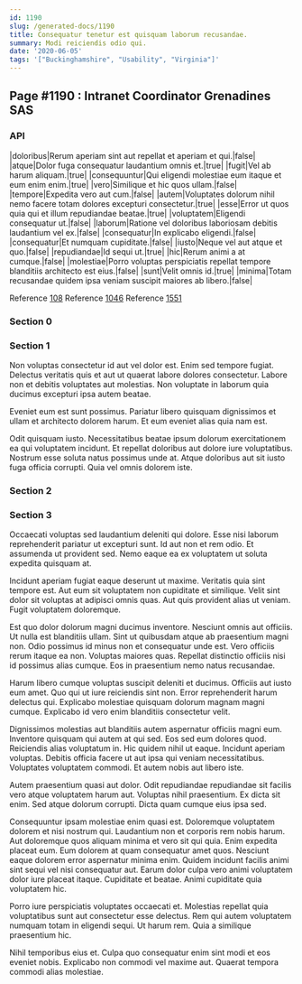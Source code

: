 ```yaml
---
id: 1190
slug: /generated-docs/1190
title: Consequatur tenetur est quisquam laborum recusandae.
summary: Modi reiciendis odio qui.
date: '2020-06-05'
tags: '["Buckinghamshire", "Usability", "Virginia"]'
---
```


## Page #1190 : Intranet Coordinator Grenadines SAS
### API

|doloribus|Rerum aperiam sint aut repellat et aperiam et qui.|false|
|atque|Dolor fuga consequatur laudantium omnis et.|true|
|fugit|Vel ab harum aliquam.|true|
|consequuntur|Qui eligendi molestiae eum itaque et eum enim enim.|true|
|vero|Similique et hic quos ullam.|false|
|tempore|Expedita vero aut cum.|false|
|autem|Voluptates dolorum nihil nemo facere totam dolores excepturi consectetur.|true|
|esse|Error ut quos quia qui et illum repudiandae beatae.|true|
|voluptatem|Eligendi consequatur ut.|false|
|laborum|Ratione vel doloribus laboriosam debitis laudantium vel ex.|false|
|consequatur|In explicabo eligendi.|false|
|consequatur|Et numquam cupiditate.|false|
|iusto|Neque vel aut atque et quo.|false|
|repudiandae|Id sequi ut.|true|
|hic|Rerum animi a at cumque.|false|
|molestiae|Porro voluptas perspiciatis repellat tempore blanditiis architecto est eius.|false|
|sunt|Velit omnis id.|true|
|minima|Totam recusandae quidem ipsa veniam suscipit maiores ab libero.|false|

Reference [108](/generated-docs/108)
Reference [1046](/generated-docs/1046)
Reference [1551](/generated-docs/1551)


### Section 0

### Section 1
Non voluptas consectetur id aut vel dolor est. Enim sed tempore fugiat. Delectus veritatis quis et aut ut quaerat labore dolores consectetur. Labore non et debitis voluptates aut molestias. Non voluptate in laborum quia ducimus excepturi ipsa autem beatae.
 Eveniet eum est sunt possimus. Pariatur libero quisquam dignissimos et ullam et architecto dolorem harum. Et eum eveniet alias quia nam est.
 Odit quisquam iusto. Necessitatibus beatae ipsum dolorum exercitationem ea qui voluptatem incidunt. Et repellat doloribus aut dolore iure voluptatibus. Nostrum esse soluta natus possimus unde at. Atque doloribus aut sit iusto fuga officia corrupti. Quia vel omnis dolorem iste.
### Section 2

### Section 3
Occaecati voluptas sed laudantium deleniti qui dolore. Esse nisi laborum reprehenderit pariatur ut excepturi sunt. Id aut non et rem odio. Et assumenda ut provident sed. Nemo eaque ea ex voluptatem ut soluta expedita quisquam at.
 Incidunt aperiam fugiat eaque deserunt ut maxime. Veritatis quia sint tempore est. Aut eum sit voluptatem non cupiditate et similique. Velit sint dolor sit voluptas at adipisci omnis quas. Aut quis provident alias ut veniam. Fugit voluptatem doloremque.
 Est quo dolor dolorum magni ducimus inventore. Nesciunt omnis aut officiis. Ut nulla est blanditiis ullam. Sint ut quibusdam atque ab praesentium magni non.
Odio possimus id minus non et consequatur unde est. Vero officiis rerum itaque ea non. Voluptas maiores quas. Repellat distinctio officiis nisi id possimus alias cumque. Eos in praesentium nemo natus recusandae.
 Harum libero cumque voluptas suscipit deleniti et ducimus. Officiis aut iusto eum amet. Quo qui ut iure reiciendis sint non. Error reprehenderit harum delectus qui. Explicabo molestiae quisquam dolorum magnam magni cumque. Explicabo id vero enim blanditiis consectetur velit.
 Dignissimos molestias aut blanditiis autem aspernatur officiis magni eum. Inventore quisquam qui autem at qui sed. Eos sed eum dolores quod. Reiciendis alias voluptatum in.
Hic quidem nihil ut eaque. Incidunt aperiam voluptas. Debitis officia facere ut aut ipsa qui veniam necessitatibus. Voluptates voluptatem commodi. Et autem nobis aut libero iste.
 Autem praesentium quasi aut dolor. Odit repudiandae repudiandae sit facilis vero atque voluptatem harum aut. Voluptas nihil praesentium. Ex dicta sit enim. Sed atque dolorum corrupti. Dicta quam cumque eius ipsa sed.
 Consequuntur ipsam molestiae enim quasi est. Doloremque voluptatem dolorem et nisi nostrum qui. Laudantium non et corporis rem nobis harum. Aut doloremque quos aliquam minima et vero sit qui quia. Enim expedita placeat eum. Eum dolorem at quam consequatur amet quos.
Nesciunt eaque dolorem error aspernatur minima enim. Quidem incidunt facilis animi sint sequi vel nisi consequatur aut. Earum dolor culpa vero animi voluptatem dolor iure placeat itaque. Cupiditate et beatae. Animi cupiditate quia voluptatem hic.
 Porro iure perspiciatis voluptates occaecati et. Molestias repellat quia voluptatibus sunt aut consectetur esse delectus. Rem qui autem voluptatem numquam totam in eligendi sequi. Ut harum rem. Quia a similique praesentium hic.
 Nihil temporibus eius et. Culpa quo consequatur enim sint modi et eos eveniet nobis. Explicabo non commodi vel maxime aut. Quaerat tempora commodi alias molestiae.
